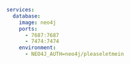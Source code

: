 ```yml docker-compose.yml
services:
  database:
    image: neo4j
    ports:
      - 7687:7687
      - 7474:7474
    environment:
      - NEO4J_AUTH=neo4j/pleaseletmein
```